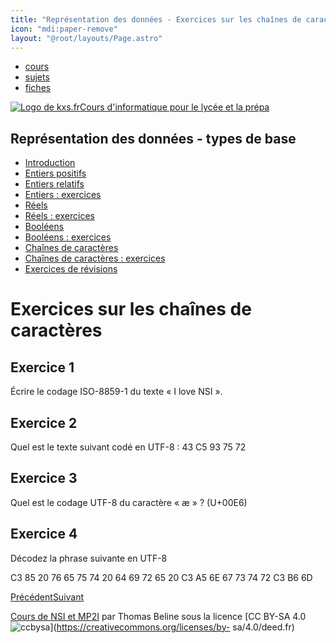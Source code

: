 ```yaml
---
title: "Représentation des données - Exercices sur les chaînes de caractères"
icon: "mdi:paper-remove"
layout: "@root/layouts/Page.astro"
---
```


  * [cours](https://kxs.fr/cours/)
  * [sujets](https://kxs.fr/sujets/)
  * [fiches](https://kxs.fr/fiches/)

[![Logo de kxs.fr](/img/logo.svg)](https://kxs.fr/)[Cours d'informatique pour
le lycée et la prépa](https://kxs.fr/cours/)

## Représentation des données - types de base

  * [Introduction](.)
  * [Entiers positifs](entiers-positifs)
  * [Entiers relatifs](entiers-relatifs)
  * [Entiers : exercices](entiers-exercices)
  * [Réels](reels)
  * [Réels : exercices](reels-exercices)
  * [Booléens](booleens)
  * [Booléens : exercices](booleens-exercices)
  * [Chaînes de caractères](chaines-caracteres)
  * [Chaînes de caractères : exercices](chaines-caracteres-exercices)
  * [Exercices de révisions](revisions-exercices)

# Exercices sur les chaînes de caractères

## Exercice 1

Écrire le codage ISO-8859-1 du texte « I love NSI ».

## Exercice 2

Quel est le texte suivant codé en UTF-8 : 43 C5 93 75 72

## Exercice 3

Quel est le codage UTF-8 du caractère « æ » ? (U+00E6)

## Exercice 4

Décodez la phrase suivante en UTF-8

C3 85 20 76 65 75 74 20 64 69 72 65 20 C3 A5 6E 67 73 74 72 C3 B6 6D

[Précédent](chaines-caracteres)[Suivant](revisions-exercices)

[Cours de NSI et MP2I](https://kxs.fr/cours/) par Thomas Beline sous la
licence [CC BY-SA 4.0
![ccbysa](/img/ccbysa.svg)](https://creativecommons.org/licenses/by-
sa/4.0/deed.fr)

